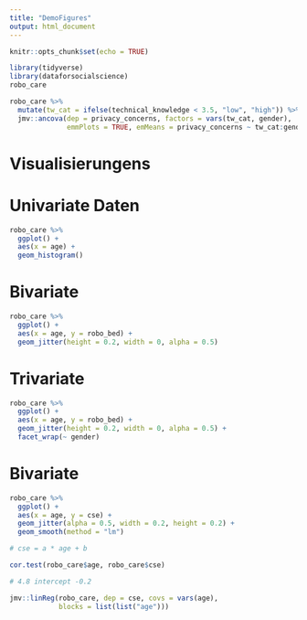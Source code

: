 ```yaml
---
title: "DemoFigures"
output: html_document
---
```


```r
knitr::opts_chunk$set(echo = TRUE)

library(tidyverse)
library(dataforsocialscience)
robo_care

```

```r
robo_care %>% 
  mutate(tw_cat = ifelse(technical_knowledge < 3.5, "low", "high")) %>% 
  jmv::ancova(dep = privacy_concerns, factors = vars(tw_cat, gender), 
              emmPlots = TRUE, emMeans = privacy_concerns ~ tw_cat:gender)

```
# Visualisierungens

# Univariate Daten
```r
robo_care %>% 
  ggplot() +
  aes(x = age) +
  geom_histogram()

```

# Bivariate
```r
robo_care %>% 
  ggplot() +
  aes(x = age, y = robo_bed) +
  geom_jitter(height = 0.2, width = 0, alpha = 0.5)
```


# Trivariate
```r
robo_care %>% 
  ggplot() +
  aes(x = age, y = robo_bed) +
  geom_jitter(height = 0.2, width = 0, alpha = 0.5) +
  facet_wrap(~ gender)
```


# Bivariate
```r
robo_care %>% 
  ggplot() +
  aes(x = age, y = cse) +
  geom_jitter(alpha = 0.5, width = 0.2, height = 0.2) +
  geom_smooth(method = "lm")

# cse = a * age + b

cor.test(robo_care$age, robo_care$cse)

# 4.8 intercept -0.2

jmv::linReg(robo_care, dep = cse, covs = vars(age),
            blocks = list(list("age")))

```

